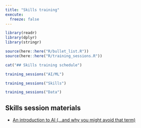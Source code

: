 ---
title: "Skills training"
execute: 
  freeze: false
---

```{r}
library(readr)
library(dplyr)
library(stringr)

source(here::here("R/bullet_list.R"))
source(here::here("R/training_sessions.R"))

cat("## Skills training schedule")
```

```{r}
training_sessions("AI/ML") 
```


```{r}
training_sessions("Skills") 
```


```{r}
training_sessions("Data") 
```


## Skills session materials

+ [An introduction to AI (...and why you might avoid that term)](https://nes-dew.github.io/KIND-training/skills/an_introduction_to_ai_and_why_you_might_avoid_that_term.html)

